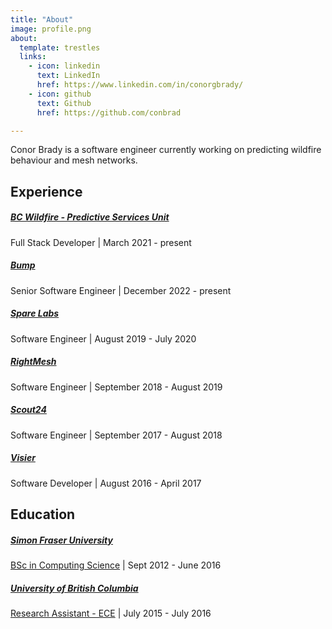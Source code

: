 ```yaml
---
title: "About"
image: profile.png
about:
  template: trestles
  links:
    - icon: linkedin
      text: LinkedIn
      href: https://www.linkedin.com/in/conorgbrady/
    - icon: github
      text: Github
      href: https://github.com/conbrad

---
```


Conor Brady is a software engineer currently working on predicting wildfire behaviour and mesh networks.

## Experience

##### [BC Wildfire - Predictive Services Unit](https://www2.gov.bc.ca/gov/content/safety/wildfire-status)
Full Stack Developer | March 2021 - present

##### [Bump](https://www.bumpapp.xyz)
Senior Software Engineer | December 2022 - present

##### [Spare Labs](https://sparelabs.com)
Software Engineer | August 2019 - July 2020

##### [RightMesh](https://rightmesh.io)
Software Engineer | September 2018 - August 2019

##### [Scout24](https://www.scout24.com)
Software Engineer | September 2017 - August 2018

##### [Visier](https://www.visier.com)
Software Developer | August 2016 - April 2017

## Education

##### [Simon Fraser University](https://www.sfu.ca) 
[BSc in Computing Science](https://www.sfu.ca/computing/about.html) | Sept 2012 - June 2016

##### [University of British Columbia](https://www.ubc.ca)
[Research Assistant - ECE](https://ece.ubc.ca) | July 2015 - July 2016


